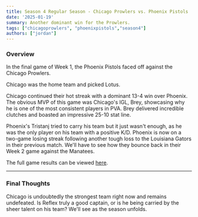 ```yaml
---
title: Season 4 Regular Season - Chicago Prowlers vs. Phoenix Pistols
date: '2025-01-19'
summary: Another dominant win for the Prowlers.
tags: ["chicagoprowlers", "phoenixpistols","season4"]
authors: ["jordan"]
---
```


### Overview

In the final game of Week 1, the Phoenix Pistols faced off against the Chicago Prowlers.

Chicago was the home team and picked Lotus.

Chicago continued their hot streak with a dominant 13-4 win over Phoenix. The obvious MVP of this game was Chicago's IGL, Brey, showcasing why he is one of the most consistent players in PVA. Brey delivered incredible clutches and boasted an impressive 25-10 stat line. 

Phoenix's Tristanj tried to carry his team but it just wasn't enough, as he was the only player on his team with a positive K/D. Phoenix is now on a two-game losing streak following another tough loss to the Louisiana Gators in their previous match. We'll have to see how they bounce back in their Week 2 game against the Manatees.

The full game results can be viewed [here](https://tracker.gg/valorant/profile/riot/Lethal%23Ethan/customs).

---

### Final Thoughts

Chicago is undoubtedly the strongest team right now and remains undefeated. Is Reflex truly a good captain, or is he being carried by the sheer talent on his team? We'll see as the season unfolds.
